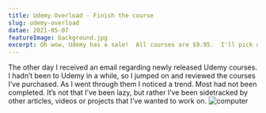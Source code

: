 ```yaml
---
title: Udemy Overload - Finish the course
slug: udemy-overload
datae: 2021-05-07
featureImage: background.jpg
excerpt: Oh wow, Udemy has a sale!  All courses are $9.95.  I'll pick up a couple of them. - We've all been there.
---
```

The other day I received an email regarding newly released Udemy courses.  I hadn’t been to Udemy in a while, so I jumped on and reviewed the courses I’ve purchased.  As I went through them I noticed a trend.
Most had not been completed.  It’s not that I’ve been lazy, but rather I’ve been sidetracked 
by other articles, videos or projects that I’ve wanted to work on.
![computer](./computer.jpg)